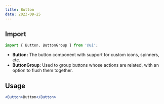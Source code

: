 ```yaml
---
title: Button
date: 2023-09-25
---
```


## Import

```js
import { Button, ButtonGroup } from '@ui';
```

- **Button:** The button component with support for custom icons, spinners, etc.
- **ButtonGroup:** Used to group buttons whose actions are related, with an
  option to flush them together.

## Usage

```jsx
<Button>Button</Button>
```
